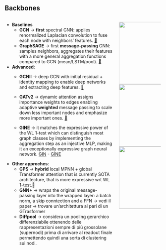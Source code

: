 ## Backbones

::: columns
::: column

- **Baselines**
  - **GCN** → **first** spectral GNN: applies renormalized Laplacian convolution to fuse each node with neighbors’ features. [🔗](https://arxiv.org/pdf/1609.02907.pdf) 
  - **GraphSAGE** → first **message-passing** GNN: samples neighbors, aggregates their features with a more general aggregation functions compared to GCN (mean/LSTM/pool). [🔗](https://arxiv.org/pdf/1706.02216.pdf)


- **Advanced**: 
    - **GCNII** → deep GCN with initial residual + identity mapping to enable deep networks and extracting deep features. [🔗](https://arxiv.org/pdf/2007.02133.pdf)

    - **GATv2** → dynamic attention assigns importance weights to edges enabling adaptive **weighted** message passing to scale down less important nodes and emphasize more important ones. [🔗](https://arxiv.org/pdf/2105.14491.pdf)

    - **GINE** → it matches the expressive power of the WL 1-test which can distinguish most graph classes by implementing the aggregation step as an injective MLP, making it an exceptionally expressive graph neural network. [GIN](https://arxiv.org/pdf/1810.00826.pdf) - [GINE](https://arxiv.org/pdf/1905.12265.pdf)

- **Other approches**: 
  - **GPS** → **hybrid** local MPNN + global Transformer attention that is currently SOTA architecture, that is more expressive wrt WL 1-test.[🔗](https://arxiv.org/pdf/2205.12454.pdf) 
  - **GNN+**  → wraps the original message-passing layer into the wrapped layer: a batch norm, a skip conntection and a FFN -> vedi il paper -> trovare un'architettura al pari di un GTrasformer 
  - **Diffpool** → considera un pooling gerarchico differenziabile ottenendo delle rappresentazioni sempre di più grossolane (supernodi) prima di arrivare al readout finale permettendo quindi una sorta di clustering sui nodi. 


:::

:::{.column .img-col}

![](resources/backbones/gcn.png){style="margin:0; height:200px;" fig-alt="GCN backbone"}
![](resources/backbones/gatv2.png){height=300px style="margin:0; height:200px;" fig-alt="GCN backbone"}
![](resources/backbones/gps.png){height=200px style="margin:0; height:200px;" fig-alt="GPS backbone"}


::: 
:::